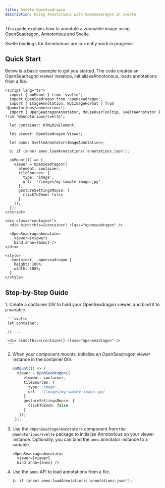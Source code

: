 ```yaml
---
title: Svelte OpenSeadragon
description: Using Annotorious with OpenSeadragon in Svelte.
---
```


This guide explains how to annotate a zoomable image using OpenSeadragon, Annotorious and Svelte.

<Aside type="caution" title="Note">
  Svelte bindings for Annotorious are currently work in progress!
</Aside>

## Quick Start

Below is a basic example to get you started. The code creates an OpenSeadragon viewer 
instance, initializesAnnotorious, loads annotations from a file.

```svelte
<script lang="ts">
  import { onMount } from 'svelte';
  import OpenSeadragon from 'openseadragon';
  import { ImageAnnotation, W3CImageFormat } from '@annotorious/annotorious';
  import { OpenSeadragonAnnotator, MouseOverTooltip, SvelteAnnotator } from '@annotorious/svelte';

  let container: HTMLDivElement;

  let viewer: OpenSeadragon.Viewer;

  let anno: SvelteAnnotator<ImageAnnotation>;

  $: if (anno) anno.loadAnnotations('annotations.json');

  onMount(() => {
    viewer = OpenSeadragon({
      element: container,
      tileSources: {
        type: 'image',
        url:  '/images/my-sample-image.jpg'
      },
      gestureSettingsMouse: {
        clickToZoom: false
      }
    });
  });
</script>

<div class="container">
  <div bind:this={container} class="openseadragon" />

  <OpenSeadragonAnnotator 
    viewer={viewer}
    bind:anno={anno} />
</div>

<style>
  .container, .openseadragon {
    height: 100%;
    width: 100%;
  }
</style>
```
## Step-by-Step Guide

<Steps>
  1. Create a container DIV to hold your OpenSeadragon viewer, and bind it 
     to a variable.

     ```svelte
     let container;

     // ...

     <div bind:this={container} class="openseadragon" />
     ```

  2. When your component mounts, initialize an OpenSeadragon viewer instance in the container DIV.
     
     ```ts
     onMount(() => {
       viewer = OpenSeadragon({
          element: container,
          tileSources: {
            type: 'image',
            url:  '/images/my-sample-image.jpg'
          },
          gestureSettingsMouse: {
            clickToZoom: false
          }
        });
      });

  3. Use the `<OpenSeadragonAnnotator>` component from the `@annotorious/svelte` package to 
     initialize Annotorious on your viewer instance. Optionally, you can bind the `anno` 
     annotator instance to a variable.

     ```svelte
     <OpenSeadragonAnnotator
       viewer={viewer}
       bind:anno={anno} />
     ```

  4. Use the `anno` API to load annotations from a file.

     ```svelte
     $: if (anno) anno.loadAnnotations('annotations.json');
     ```
</Steps>